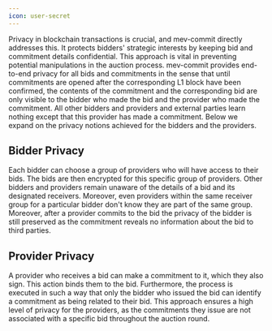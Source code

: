 ```yaml
---
icon: user-secret
---
```


Privacy in blockchain transactions is crucial, and mev-commit directly addresses this. It protects bidders' strategic interests by keeping bid and commitment details confidential. This approach is vital in preventing potential manipulations in the auction process. mev-commit provides end-to-end privacy for all bids and commitments in the sense that until commitments are opened after the corresponding L1 block have been confirmed, the contents of the commitment and the corresponding bid are only visible to the bidder who made the bid and the provider who made the commitment. All other bidders and providers and external parties learn nothing except that this provider has made a commitment. Below we expand on the privacy notions achieved for the bidders and the providers.

## Bidder Privacy
Each bidder can choose a group of providers who will have access to their bids. The bids are then encrypted for this specific group of providers. Other bidders and providers remain unaware of the details of a bid and its designated receivers. Moreover, even providers within the same receiver group for a particular bidder don't know they are part of the same group. Moreover, after a provider commits to the bid the privacy of the bidder is still preserved as the commitment reveals no information about the bid to third parties.

## Provider Privacy
A provider who receives a bid can make a commitment to it, which they also sign. This action binds them to the bid. Furthermore, the process is executed in such a way that only the bidder who issued the bid can identify a commitment as being related to their bid. This approach ensures a high level of privacy for the providers, as the commitments they issue are not associated with a specific bid throughout the auction round.

